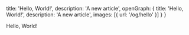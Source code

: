   title: 'Hello, World!',
  description: 'A new article',
  openGraph: {
    title: 'Hello, World!',
    description: 'A new article',
    images: [{ url: '/og/hello' }]
  }
}


Hello, World!